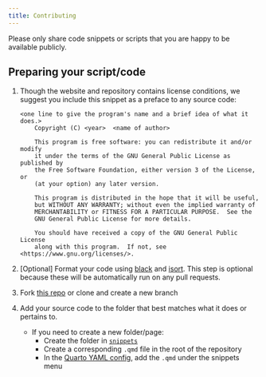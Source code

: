 ```yaml
---
title: Contributing
---
```


Please only share code snippets or scripts that you are happy to be available publicly.

## Preparing your script/code

1. Though the website and repository contains license conditions, we suggest you include this snippet as a preface to any source code:

    ```text
    <one line to give the program's name and a brief idea of what it does.>
        Copyright (C) <year>  <name of author>

        This program is free software: you can redistribute it and/or modify
        it under the terms of the GNU General Public License as published by
        the Free Software Foundation, either version 3 of the License, or
        (at your option) any later version.

        This program is distributed in the hope that it will be useful,
        but WITHOUT ANY WARRANTY; without even the implied warranty of
        MERCHANTABILITY or FITNESS FOR A PARTICULAR PURPOSE.  See the
        GNU General Public License for more details.

        You should have received a copy of the GNU General Public License
        along with this program.  If not, see <https://www.gnu.org/licenses/>.
    ```

2. [Optional] Format your code using [black](https://github.com/psf/black) and [isort](https://github.com/pycqa/isort/). This step is optional because these will be automatically run on any pull requests.

3. Fork [this repo](https://github.com/UNSW-CEEM/CEEM-Gists) or clone and create a new branch

4. Add your source code to the folder that best matches what it does or pertains to.
    - If you need to create a new folder/page:
      - Create the folder in [`snippets`](https://github.com/UNSW-CEEM/CEEM-Gists/snippets)
      - Create a corresponding `.qmd` file in the root of the repository
      - In the [Quarto YAML config](https://github.com/UNSW-CEEM/CEEM-Gists/_quarto.yml), add the `.qmd` under the snippets menu
